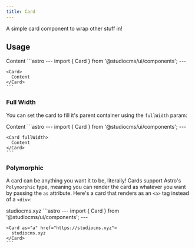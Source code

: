 ```yaml
---
title: Card
---
```



A simple card component to wrap other stuff in! 

## Usage

<Tabs>
  <TabItem label="Preview">
    <PreviewCard>
      <Card>
        Content
      </Card>
    </PreviewCard>
  </TabItem>
  <TabItem label="Code">
    ```astro
    ---
    import { Card } from '@studiocms/ui/components';
    ---

    <Card>
      Content
    </Card>
    ```
  </TabItem>
</Tabs>

### Full Width

You can set the card to fill it's parent container using the `fullWidth` param:

<Tabs>
  <TabItem label="Preview">
    <PreviewCard>
      <Card fullWidth>
        Content
      </Card>
    </PreviewCard>
  </TabItem>
  <TabItem label="Code">
    ```astro
    ---
    import { Card } from '@studiocms/ui/components';
    ---

    <Card fullWidth>
      Content
    </Card>
    ```
  </TabItem>
</Tabs>

### Polymorphic

A card can be anything you want it to be, literally! Cards support Astro's `Polymorphic` type, meaning you can render the card
as whatever you want by passing the `as` attribute. Here's a card that renders as an `<a>` tag instead of a `<div>`: 

<Tabs>
  <TabItem label="Preview">
    <PreviewCard>
      <Card as="a" href="https://studiocms.xyz">
        studiocms.xyz
      </Card>
    </PreviewCard>
  </TabItem>
  <TabItem label="Code">
    ```astro
    ---
    import { Card } from '@studiocms/ui/components';
    ---

    <Card as="a" href="https://studiocms.xyz">
      studiocms.xyz
    </Card>
    ```
  </TabItem>
</Tabs>
